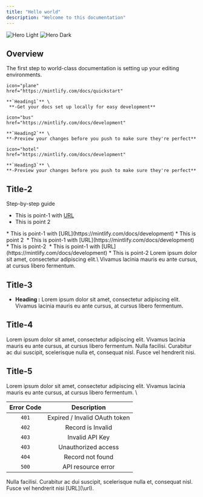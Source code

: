 ```yaml
---
title: "Hello world"  
description: "Welcome to this documentation"
---
```


<img
  className="block dark:hidden"
  src="/images/hero-light.png"
  alt="Hero Light"
/>
<img
  className="hidden dark:block"
  src="/images/hero-dark.png"
  alt="Hero Dark"
/>

## Overview

The first step to world-class documentation is setting up your editing environments.

<CardGroup cols={1}>
  <Card
    
    icon="plane"
    href="https://mintlify.com/docs/quickstart"
  >
    **`Heading1`** \
     **-Get your docs set up locally for easy development**
  </Card>
  <Card
    
    icon="bus"
    href="https://mintlify.com/docs/development"
  >
    **`Heading2`** \
    **-Preview your changes before you push to make sure they're perfect**
  </Card>
  <Card
    
    icon="hotel"
    href="https://mintlify.com/docs/development"
  >
    **`Heading3`** \
    **-Preview your changes before you push to make sure they're perfect**
  </Card>
</CardGroup>

## Title-2
Step-by-step guide
<Steps>
  <Step title="This is the First step">
   * This is point-1 with [URL](https://mintlify.com/docs/development)
   * This is point 2
    <CardGroup cols={1}>
      <Card>
         <img  src="/images/hero-light.png" alt=""/>
      </Card>
    </CardGroup>
  </Step>
  <Step title="This is the Second step">
   * This is point-1 with [URL](https://mintlify.com/docs/development)
   * This is point 2
    <CardGroup cols={1}>
      <Card>
         <img  src="/images/hero-light.png" alt=""/>
      </Card>
    </CardGroup>
  </Step>
  <Step title="This is Third step">
   * This is point-1 with [URL](https://mintlify.com/docs/development)
   * This is point-2
    <CardGroup cols={1}>
      <Card>
         <img  src="/images/hero-light.png" alt=""/>
      </Card>
    </CardGroup>
  </Step>
  <Step title="This is Fourth step">
   * This is point-1 with [URL](https://mintlify.com/docs/development)
   * This is point-2
  </Step>
</Steps>
<Note> Lorem ipsum dolor sit amet, consectetur adipiscing elit.\
 Vivamus lacinia mauris eu ante cursus, at cursus libero fermentum.</Note>

## Title-3
* **Heading :** Lorem ipsum dolor sit amet, consectetur adipiscing elit. Vivamus lacinia mauris eu ante cursus, at cursus libero fermentum.

## Title-4
Lorem ipsum dolor sit amet, consectetur adipiscing elit. Vivamus lacinia mauris eu ante cursus, at cursus libero fermentum. Nulla facilisi. Curabitur ac dui suscipit, scelerisque nulla et, consequat nisl. Fusce vel hendrerit nisi.

## Title-5
Lorem ipsum dolor sit amet, consectetur adipiscing elit. Vivamus lacinia mauris eu ante cursus, at cursus libero fermentum. \

| Error Code | Description                   |
| :--------: | :---------:                   |
| `401`      | Expired / Invalid OAuth token |
| `402`      | Record is Invalid             |
| `403`      | Invalid API Key               |
| `403`      | Unauthorized access           |
| `404`      | Record not found              |
| `500`      | API resource error            |

<Tip>
  Nulla facilisi. Curabitur ac dui suscipit, scelerisque nulla et, consequat nisl. Fusce vel hendrerit nisi [URL](\url).
</Tip>
